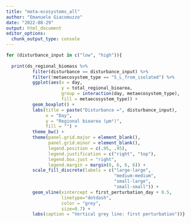 ```yaml
---
title: "meta-ecosystems_all"
author: "Emanuele Giacomuzzo"
date: "2022-08-29"
output: html_document
editor_options: 
  chunk_output_type: console
---
```


```r
for (disturbance_input in c("low", "high")){
  
  print(ds_regional_biomass %>%
          filter(disturbance == disturbance_input) %>%
          filter(!metaecosystem_type == "S_L_from_isolated") %>%
          ggplot(aes(x = day,
                     y = total_regional_bioarea,
                     group = interaction(day, metaecosystem_type),
                     fill = metaecosystem_type)) +
          geom_boxplot() +
          labs(title = paste("Disturbance =", disturbance_input),
               x = "Day",
               y = "Regional bioarea (µm²)",
               fill = "") +
          theme_bw() +
          theme(panel.grid.major = element_blank(),
                panel.grid.minor = element_blank(),
                legend.position = c(.95, .95),
                legend.justification = c("right", "top"),
                legend.box.just = "right",
                legend.margin = margin(6, 6, 6, 6)) +
          scale_fill_discrete(labels = c("large-large",
                                         "medium-medium",
                                         "small-large",
                                         "small-small")) +
          geom_vline(xintercept = first_perturbation_day + 0.5,
                     linetype="dotdash",
                     color = "grey",
                     size=0.7) +
          labs(caption = "Vertical grey line: first perturbation"))}
```
